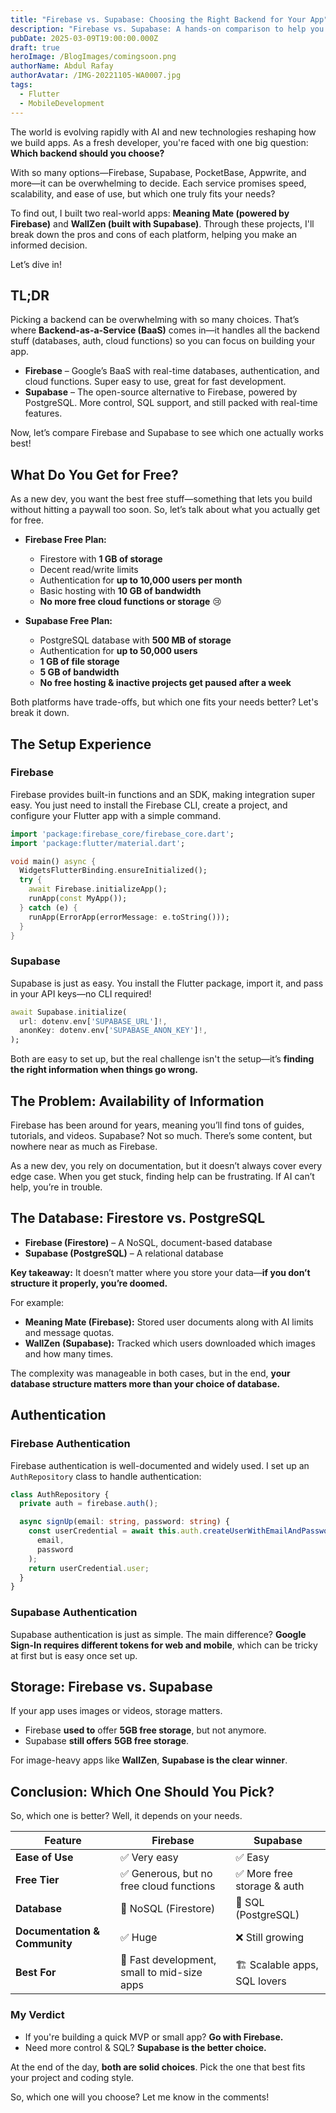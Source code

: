 ```yaml
---
title: "Firebase vs. Supabase: Choosing the Right Backend for Your App"
description: "Firebase vs. Supabase: A hands-on comparison to help you choose the best backend for your app."
pubDate: 2025-03-09T19:00:00.000Z
draft: true
heroImage: /BlogImages/comingsoon.png
authorName: Abdul Rafay
authorAvatar: /IMG-20221105-WA0007.jpg
tags:
  - Flutter
  - MobileDevelopment
---
```


The world is evolving rapidly with AI and new technologies reshaping how we build apps. As a fresh developer, you're faced with one big question: **Which backend should you choose?**

With so many options—Firebase, Supabase, PocketBase, Appwrite, and more—it can be overwhelming to decide. Each service promises speed, scalability, and ease of use, but which one truly fits your needs?

To find out, I built two real-world apps: **Meaning Mate (powered by Firebase)** and **WallZen (built with Supabase)**. Through these projects, I'll break down the pros and cons of each platform, helping you make an informed decision.

Let’s dive in!

## TL;DR

Picking a backend can be overwhelming with so many choices. That’s where **Backend-as-a-Service (BaaS)** comes in—it handles all the backend stuff (databases, auth, cloud functions) so you can focus on building your app.

- **Firebase** – Google’s BaaS with real-time databases, authentication, and cloud functions. Super easy to use, great for fast development.
- **Supabase** – The open-source alternative to Firebase, powered by PostgreSQL. More control, SQL support, and still packed with real-time features.

Now, let’s compare Firebase and Supabase to see which one actually works best!

## What Do You Get for Free?

As a new dev, you want the best free stuff—something that lets you build without hitting a paywall too soon. So, let’s talk about what you actually get for free.

- **Firebase Free Plan:**

  - Firestore with **1 GB of storage**
  - Decent read/write limits
  - Authentication for **up to 10,000 users per month**
  - Basic hosting with **10 GB of bandwidth**
  - **No more free cloud functions or storage** 😢

- **Supabase Free Plan:**
  - PostgreSQL database with **500 MB of storage**
  - Authentication for **up to 50,000 users**
  - **1 GB of file storage**
  - **5 GB of bandwidth**
  - **No free hosting & inactive projects get paused after a week**

Both platforms have trade-offs, but which one fits your needs better? Let's break it down.

## The Setup Experience

### Firebase

Firebase provides built-in functions and an SDK, making integration super easy. You just need to install the Firebase CLI, create a project, and configure your Flutter app with a simple command.

```dart
import 'package:firebase_core/firebase_core.dart';
import 'package:flutter/material.dart';

void main() async {
  WidgetsFlutterBinding.ensureInitialized();
  try {
    await Firebase.initializeApp();
    runApp(const MyApp());
  } catch (e) {
    runApp(ErrorApp(errorMessage: e.toString()));
  }
}
```

### Supabase

Supabase is just as easy. You install the Flutter package, import it, and pass in your API keys—no CLI required!

```dart
await Supabase.initialize(
  url: dotenv.env['SUPABASE_URL']!,
  anonKey: dotenv.env['SUPABASE_ANON_KEY']!,
);
```

Both are easy to set up, but the real challenge isn't the setup—it’s **finding the right information when things go wrong.**

## The Problem: Availability of Information

Firebase has been around for years, meaning you’ll find tons of guides, tutorials, and videos. Supabase? Not so much. There’s some content, but nowhere near as much as Firebase.

As a new dev, you rely on documentation, but it doesn’t always cover every edge case. When you get stuck, finding help can be frustrating. If AI can’t help, you’re in trouble.

## The Database: Firestore vs. PostgreSQL

- **Firebase (Firestore)** – A NoSQL, document-based database
- **Supabase (PostgreSQL)** – A relational database

**Key takeaway:** It doesn’t matter where you store your data—**if you don’t structure it properly, you’re doomed.**

For example:

- **Meaning Mate (Firebase):** Stored user documents along with AI limits and message quotas.
- **WallZen (Supabase):** Tracked which users downloaded which images and how many times.

The complexity was manageable in both cases, but in the end, **your database structure matters more than your choice of database.**

## Authentication

### Firebase Authentication

Firebase authentication is well-documented and widely used. I set up an `AuthRepository` class to handle authentication:

```typescript
class AuthRepository {
  private auth = firebase.auth();

  async signUp(email: string, password: string) {
    const userCredential = await this.auth.createUserWithEmailAndPassword(
      email,
      password
    );
    return userCredential.user;
  }
}
```

### Supabase Authentication

Supabase authentication is just as simple. The main difference? **Google Sign-In requires different tokens for web and mobile**, which can be tricky at first but is easy once set up.

## Storage: Firebase vs. Supabase

If your app uses images or videos, storage matters.

- Firebase **used to** offer **5GB free storage**, but not anymore.
- Supabase **still offers** **5GB free storage**.

For image-heavy apps like **WallZen**, **Supabase is the clear winner**.

## Conclusion: Which One Should You Pick?

So, which one is better? Well, it depends on your needs.

| Feature                       | Firebase                                    | Supabase                     |
| ----------------------------- | ------------------------------------------- | ---------------------------- |
| **Ease of Use**               | ✅ Very easy                                | ✅ Easy                      |
| **Free Tier**                 | ✅ Generous, but no free cloud functions    | ✅ More free storage & auth  |
| **Database**                  | 🔹 NoSQL (Firestore)                        | 🔹 SQL (PostgreSQL)          |
| **Documentation & Community** | ✅ Huge                                     | ❌ Still growing             |
| **Best For**                  | 🚀 Fast development, small to mid-size apps | 🏗️ Scalable apps, SQL lovers |

### My Verdict

- If you're building a quick MVP or small app? **Go with Firebase.**
- Need more control & SQL? **Supabase is the better choice.**

At the end of the day, **both are solid choices**. Pick the one that best fits your project and coding style.

So, which one will you choose? Let me know in the comments!
